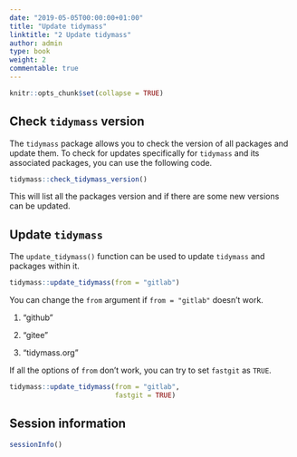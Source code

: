 ```yaml
---
date: "2019-05-05T00:00:00+01:00"
title: "Update tidymass"
linktitle: "2 Update tidymass"
author: admin
type: book
weight: 2
commentable: true
---
```


```r
knitr::opts_chunk$set(collapse = TRUE)
```

## Check `tidymass` version

The `tidymass` package allows you to check the version of all packages and update them. To check for updates specifically for `tidymass` and its associated packages, you can use the following code.

```r
tidymass::check_tidymass_version()
```

This will list all the packages version and if there are some new versions can be updated.

## Update `tidymass`

The `update_tidymass()` function can be used to update `tidymass` and packages within it.

```r
tidymass::update_tidymass(from = "gitlab")
```

You can change the `from` argument if `from = "gitlab"` doesn't work.

1. "github"

2. "gitee"

3. "tidymass.org"

If all the options of `from` don't work, you can try to set `fastgit` as `TRUE`.

```r
tidymass::update_tidymass(from = "gitlab",
                          fastgit = TRUE)
```

## Session information

```r
sessionInfo()
```
